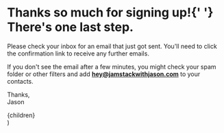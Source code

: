 <h1>
  <span className="">Thanks</span> so much for signing up!{' '}
  <span className="font-funky text-5xl text-brand-yellow">
    There's one last step.
  </span>
</h1>

Please check your inbox for an email that just got sent. You'll need to click the confirmation link to receive any further emails.

If you don't see the email after a few minutes, you might check your spam folder or other filters and add **hey@jamstackwithjason.com** to your contacts.

Thanks,<br />
Jason


  <Layout noFooter>
    <div className="min-h-screen w-full flex items-center justify-center relative py-40 px-5">
      <div className="max-w-lg relative z-10 prose">{children}</div>
      <Background />
    </div>
  </Layout>
)
